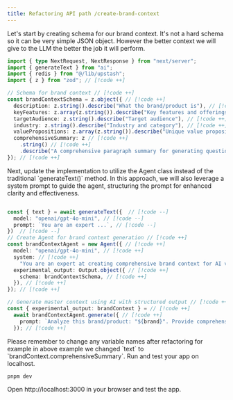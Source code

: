 ```yaml
---
title: Refactoring API path /create-brand-context
---
```



<Steps>

<Step>
Let's start by creating schema for our brand context. It's not a hard schema so it can be very simple JSON object. However the better context we will give to the LLM the better the job it will perform.

```ts title="app/api/create-brand-context/route.ts"
import { type NextRequest, NextResponse } from "next/server";
import { generateText } from "ai";
import { redis } from "@/lib/upstash";
import { z } from "zod"; // [!code ++]

// Schema for brand context // [!code ++]
const brandContextSchema = z.object({ // [!code ++]
  description: z.string().describe("What the brand/product is"), // [!code ++]
  keyFeatures: z.array(z.string()).describe("Key features and offerings"), // [!code ++]
  targetAudience: z.string().describe("Target audience"), // [!code ++]
  industry: z.string().describe("Industry and category"), // [!code ++]
  valuePropositions: z.array(z.string()).describe("Unique value propositions"), // [!code ++]
  comprehensiveSummary: z // [!code ++]
    .string() // [!code ++]
    .describe("A comprehensive paragraph summary for generating questions"), // [!code ++]
}); // [!code ++]
```

</Step>

<Step>
Next, update the implementation to utilize the Agent class instead of the traditional `generateText()` method. 
In this approach, we will also leverage a system prompt to guide the agent, structuring the prompt for enhanced clarity and effectiveness.


```ts title="app/api/create-brand-context/route.ts"

const { text } = await generateText({  // [!code --]
  model: "openai/gpt-4o-mini", // [!code --]
  prompt: `You are an expert ...`, // [!code --]
})  // [!code --]
// Create Agent for brand context generation // [!code ++]
const brandContextAgent = new Agent({ // [!code ++]
  model: "openai/gpt-4o-mini", // [!code ++]
  system: // [!code ++]
    "You are an expert at creating comprehensive brand context for AI visibility testing. Analyze brands and products to provide detailed, structured information.", // [!code ++]
  experimental_output: Output.object({ // [!code ++]
    schema: brandContextSchema, // [!code ++]
  }), // [!code ++]
}); // [!code ++]

// Generate master context using AI with structured output // [!code ++]
const { experimental_output: brandContext } = // [!code ++]
  await brandContextAgent.generate({ // [!code ++]
    prompt: `Analyze this brand/product: "${brand}". Provide comprehensive information that will be used to generate natural questions users might ask AI assistants.`, // [!code ++]
  }); // [!code ++]

```
</Step>

<Step>
  Please remember to change any variable names after refactoring for example in above example we changed `text` to `brandContext.comprehensiveSummary`.
</Step>

<Step>
  Run and test your app on localhost.

  ```bash
  pnpm dev
  ```

  Open http://localhost:3000 in your browser and test the app.

</Step>


</Steps>